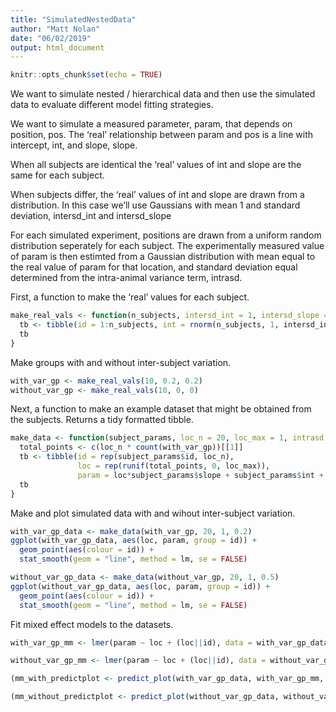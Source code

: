 ```yaml
---
title: "SimulatedNestedData"
author: "Matt Nolan"
date: "06/02/2019"
output: html_document
---
```


```r
knitr::opts_chunk$set(echo = TRUE)
```


We want to simulate nested / hierarchical data and then use the simulated data to evaluate different model fitting strategies.

We want to simulate a measured parameter, param, that depends on position, pos. The 'real' relationship between param and pos is a line with intercept, int, and slope, slope.

When all subjects are identical the 'real' values of int and slope are the same for each subject.

When subjects differ, the 'real' values of int and slope are drawn from a distribution. In this case we'll use Gaussians with mean 1 and standard deviation, intersd_int and intersd_slope

For each simulated experiment, positions are drawn from a uniform random distribution seperately for each subject. The experimentally measured value of param is then estimted from a Gaussian distribution with mean equal to the real value of param for that location, and standard deviation equal determined from the intra-animal variance term, intrasd.

First, a function to make the 'real' values for each subject. 
```r
make_real_vals <- function(n_subjects, intersd_int = 1, intersd_slope = 1){
  tb <- tibble(id = 1:n_subjects, int = rnorm(n_subjects, 1, intersd_int), slope = rnorm(n_subjects, 1, intersd_slope))
  tb
}
```


Make groups with and without inter-subject variation.
```r
with_var_gp <- make_real_vals(10, 0.2, 0.2)
without_var_gp <- make_real_vals(10, 0, 0)
```


Next, a function to make an example dataset that might be obtained from the subjects. Returns a tidy formatted tibble.
```r
make_data <- function(subject_params, loc_n = 20, loc_max = 1, intrasd = 1) {
  total_points <- c(loc_n * count(with_var_gp))[[1]]
  tb <- tibble(id = rep(subject_params$id, loc_n),
               loc = rep(runif(total_points, 0, loc_max)),
               param = loc*subject_params$slope + subject_params$int + rnorm(total_points, 0, intrasd))
  tb
}
```


Make and plot simulated data with and wihout inter-subject variation.
```r
with_var_gp_data <- make_data(with_var_gp, 20, 1, 0.2)
ggplot(with_var_gp_data, aes(loc, param, group = id)) +
  geom_point(aes(colour = id)) +
  stat_smooth(geom = "line", method = lm, se = FALSE)

without_var_gp_data <- make_data(without_var_gp, 20, 1, 0.5)
ggplot(without_var_gp_data, aes(loc, param, group = id)) +
  geom_point(aes(colour = id)) +
  stat_smooth(geom = "line", method = lm, se = FALSE)
```

Fit mixed effect models to the datasets.
```r
with_var_gp_mm <- lmer(param ~ loc + (loc||id), data = with_var_gp_data, REML = FALSE)

without_var_gp_mm <- lmer(param ~ loc + (loc||id), data = without_var_gp_data, REML = FALSE)

(mm_with_predictplot <- predict_plot(with_var_gp_data, with_var_gp_mm, with_var_gp_data$loc, with_var_gp_data$param))

(mm_without_predictplot <- predict_plot(without_var_gp_data, without_var_gp_mm, without_var_gp_data$loc, without_var_gp_data$param))




```




